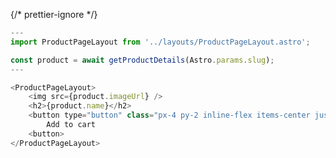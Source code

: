 {/* prettier-ignore */}
```js /px-4 py-2 inline-flex items-center justify-center bg-primary rounded-lg .../
---
import ProductPageLayout from '../layouts/ProductPageLayout.astro';

const product = await getProductDetails(Astro.params.slug);
---

<ProductPageLayout>
	<img src={product.imageUrl} />
	<h2>{product.name}</h2>
	<button type="button" class="px-4 py-2 inline-flex items-center justify-center bg-primary rounded-lg ...">
		Add to cart
	<button>
</ProductPageLayout>
```